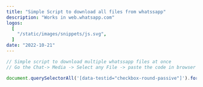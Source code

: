 ```yaml
---
title: "Simple Script to download all files from whatssapp"
description: "Works in web.whatsapp.com"
logos:
  [
    "/static/images/snippets/js.svg",
  ]
date: "2022-10-21"
---
```

```js
// Simple script to download multiple whatssapp files at once 
// Go the Chat-> Media -> Select any File -> paste the code in browser console -> Viola! Now Download all of them at once XD  

document.querySelectorAll('[data-testid="checkbox-round-passive"]').forEach(s => s.click())
```